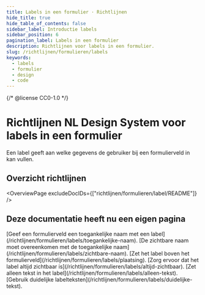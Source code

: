 ```yaml
---
title: Labels in een formulier · Richtlijnen
hide_title: true
hide_table_of_contents: false
sidebar_label: Introductie labels
sidebar_position: 6
pagination_label: Labels in een formulier
description: Richtlijnen voor labels in een formulier.
slug: /richtlijnen/formulieren/labels
keywords:
  - labels
  - formulier
  - design
  - code
---
```


{/* @license CC0-1.0 */}


# Richtlijnen NL Design System voor labels in een formulier

Een label geeft aan welke gegevens de gebruiker bij een formulierveld in kan vullen.

## Overzicht richtlijnen

<OverviewPage excludeDocIDs={["richtlijnen/formulieren/label/README"]} />

## Deze documentatie heeft nu een eigen pagina

<FragmentRedirect id="geef-een-formulierveld-toegankelijke-naam-met-een-label">
  [Geef een formulierveld een toegankelijke naam met een label](/richtlijnen/formulieren/labels/toegankelijke-naam).
</FragmentRedirect>
<FragmentRedirect id="de-zichtbare-naam-moet-overeenkomen-met-de-toegankelijke-naam">
  [De zichtbare naam moet overeenkomen met de toegankelijke naam](/richtlijnen/formulieren/labels/zichtbare-naam).
</FragmentRedirect>
<FragmentRedirect id="zet-het-label-boven-het-formulierveld">
  [Zet het label boven het formulierveld](/richtlijnen/formulieren/labels/plaatsing).
</FragmentRedirect>
<FragmentRedirect id="zorg-ervoor-dat-het-label-altijd-zichtbaar-is">
  [Zorg ervoor dat het label altijd zichtbaar is](/richtlijnen/formulieren/labels/altijd-zichtbaar).
</FragmentRedirect>
<FragmentRedirect id="zet-alleen-tekst-in-het-label">
  [Zet alleen tekst in het label](/richtlijnen/formulieren/labels/alleen-tekst).
</FragmentRedirect>
<FragmentRedirect id="gebruik-duidelijke-labelteksten">
  [Gebruik duidelijke labelteksten](/richtlijnen/formulieren/labels/duidelijke-tekst).
</FragmentRedirect>

<FooterInfo />
